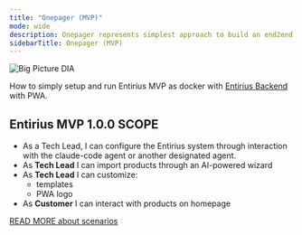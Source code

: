 ```yaml
---
title: "Onepager (MVP)"
mode: wide
description: Onepager represents simplest approach to build an end2end working platform with Entirius tech stack.
sidebarTitle: Onepager (MVP)
---
```


![Big Picture DIA](/images/entirius-base-MVP.drawio.svg)

How to simply setup and run Entirius MVP as docker with [Entirius Backend](/development/services/entirius-backend/index) with PWA.

## Entirius MVP 1.0.0 SCOPE

- As a Tech Lead, I can configure the Entirius system through interaction with the claude-code agent or another designated agent.
- As **Tech Lead** I can import products through an AI-powered wizard
- As **Tech Lead** I can customize:
  - templates
  - PWA logo
- As **Customer** I can interact with products on homepage

[READ MORE about scenarios](/../index.mdx)
